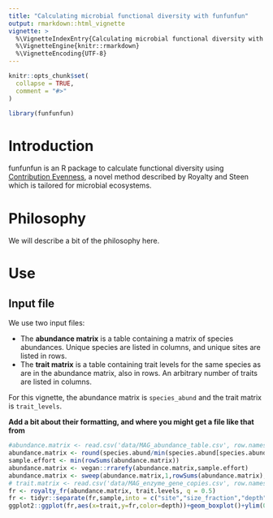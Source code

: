 ```yaml
---
title: "Calculating microbial functional diversity with funfunfun"
output: rmarkdown::html_vignette
vignette: >
  %\VignetteIndexEntry{Calculating microbial functional diversity with funfunfun}
  %\VignetteEngine{knitr::rmarkdown}
  %\VignetteEncoding{UTF-8}
---
```


```r
knitr::opts_chunk$set(
  collapse = TRUE,
  comment = "#>"
)
```

```r
library(funfunfun)
```

# Introduction

funfunfun is an R package to calculate functional diversity using [Contribution Evenness](https://www.biorxiv.org/content/10.1101/2020.04.22.054593v1), a novel method described by Royalty and Steen which is tailored for microbial ecosystems.

# Philosophy

We will describe a bit of the philosophy here.

# Use

## Input file

We use two input files:

* The **abundance matrix** is a table containing a matrix of species abundances. Unique species are listed in columns, and unique sites are listed in rows.
* The **trait matrix** is a table containing trait levels for the same species as are in the abundance matrix, also in rows. An arbitrary number of traits are listed in columns.

For this vignette, the abundance matrix is `species_abund` and the trait matrix is `trait_levels`.

**Add a bit about their formatting, and where you might get a file like that from**

```r
#abundance.matrix <- read.csv('data/MAG_abundance_table.csv', row.names = 1 ) 
abundance.matrix <- round(species.abund/min(species.abund[species.abund>0])) 
sample.effort <- min(rowSums(abundance.matrix))
abundance.matrix <- vegan::rrarefy(abundance.matrix,sample.effort)
abundance.matrix <- sweep(abundance.matrix,1,rowSums(abundance.matrix),'/')
# trait.matrix <- read.csv('data/MAG_enzyme_gene_copies.csv', row.names = 1 )
fr <- royalty_fr(abundance.matrix, trait.levels, q = 0.5)
fr <- tidyr::separate(fr,sample,into = c("site","size_fraction","depth"), sep = '_')
ggplot2::ggplot(fr,aes(x=trait,y=fr,color=depth))+geom_boxplot()+ylim(0,0.7)  
```

